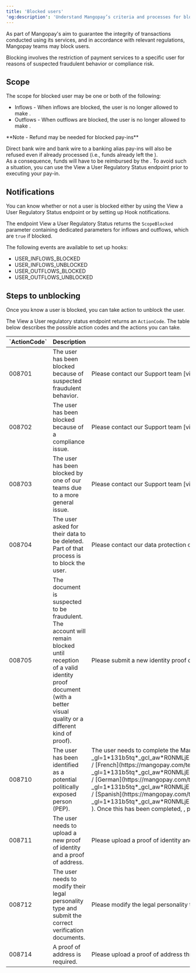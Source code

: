 ```yaml
---
title: 'Blocked users'  
'og:description': 'Understand Mangopay’s criteria and processes for blocking users, including the reasons why and steps you can take to get them unblocked.'  
---
```

  
  

As part of Mangopay's aim to guarantee the integrity of transactions conducted using its services, and in accordance with relevant regulations, Mangopay teams may block users.  

Blocking involves the restriction of payment services to a specific user for reasons of suspected fraudulent behavior or compliance risk.  

## Scope  

The scope for blocked user may be one or both of the following:  
- Inflows - When inflows are blocked, the user is no longer allowed to make <PayIn content="pay-ins" />.  
- Outflows - When outflows are blocked, the user is no longer allowed to make <Payout content="payouts" />.  

<Note>  
**Note - Refund may be needed for blocked pay-ins** 
  
Direct bank wire and bank wire to a banking alias pay-ins will also be refused even if already processed (i.e., funds already left the <Issuer content="issuing bank" />).  
As a consequence, funds will have to be reimbursed by the <Platform content="platform" />. To avoid such a situation, you can use the View a User Regulatory Status endpoint prior to executing your pay-in.  
</Note>  

## Notifications  

You can know whether or not a user is blocked either by using the View a User Regulatory Status endpoint or by setting up Hook notifications.  

The endpoint View a User Regulatory Status returns the `ScopeBlocked` parameter containing dedicated parameters for inflows and outflows, which are `true` if blocked.  

The following events are available to set up hooks:  
- USER_INFLOWS_BLOCKED  
- USER_INFLOWS_UNBLOCKED  
- USER_OUTFLOWS_BLOCKED  
- USER_OUTFLOWS_UNBLOCKED  

## Steps to unblocking  

Once you know a user is blocked, you can take action to unblock the user.  

The View a User regulatory status endpoint returns an `ActionCode`. The table below describes the possible action codes and the actions you can take.

<table>
    <thead>
        <tr>
            <th class="header">`ActionCode`</th>
            <th class="header">Description</th>
            <th class="header">Action to take</th>
        </tr>
    </thead>
    <tbody>
        <tr>
            <td class="content">008701</td>
            <td class="content">The user has been blocked because of suspected fraudulent behavior.</td>
            <td class="content">Please contact our Support team [via the Hub](https://hub.mangopay.com/), submitting your request under _My users_ > _Blocked user_.</td>
        </tr>
        <tr>
            <td class="content">008702</td>
            <td class="content">The user has been blocked because of a compliance issue.</td>
            <td class="content">Please contact our Support team [via the Hub](https://hub.mangopay.com/), submitting your request under _My users_ > _Blocked user_.</td>
        </tr>
        <tr>
            <td class="content">008703</td>
            <td class="content">The user has been blocked by one of our teams due to a more general issue.</td>
            <td class="content">Please contact our Support team [via the Hub](https://hub.mangopay.com/), submitting your request under _My users_ > _Blocked user_.</td>
        </tr>
        <tr>
            <td class="content">008704</td>
            <td class="content">The user asked for their data to be deleted. Part of that process is to block the user.</td>
            <td class="content">Please contact our data protection officer via email to dpo.mangopay@mangopay.com.</td>
        </tr>
        <tr>
            <td class="content">008705</td>
            <td class="content">The document is suspected to be fraudulent. The account will remain blocked until reception of a valid identity proof document (with a better visual quality or a different kind of proof).</td>
            <td class="content">Please submit a new identity proof document, if possible a different one. For further inquiries, please contact our Support team [via the Hub](https://hub.mangopay.com/), submitting your request under _My users_ > _Blocked user_.</td>
        </tr>
        <tr>
            <td class="content">008710</td>
            <td class="content">The user has been identified as a potential politically exposed person (PEP).</td>
            <td class="content">The user needs to complete the Mangopay Declaration Regarding Politically Exposed Persons ([English](https://mangopay.com/terms/PEP/PEP_form_EN.pdf?_gl=1*131b5tq*_gcl_aw*R0NMLjE3MDk1Njc5MDkuQ2p3S0NBaUFfNVd2QmhCQUVpd0FadENVNzVvWHp3TGgyN0tEMjV6TUpMQW5SUml5ODN2N1VFX2wyenBOVjlDekEtRzdoSTMxVmNpajhob0MtdVVRQXZEX0J3RQ..*_gcl_au*MjEwODM1NDE0OS4xNzA4OTQyNjUz) / [French](https://mangopay.com/terms/PEP/PEP_form_FR.pdf?_gl=1*131b5tq*_gcl_aw*R0NMLjE3MDk1Njc5MDkuQ2p3S0NBaUFfNVd2QmhCQUVpd0FadENVNzVvWHp3TGgyN0tEMjV6TUpMQW5SUml5ODN2N1VFX2wyenBOVjlDekEtRzdoSTMxVmNpajhob0MtdVVRQXZEX0J3RQ..*_gcl_au*MjEwODM1NDE0OS4xNzA4OTQyNjUz) / [German](https://mangopay.com/terms/PEP/PEP_form_DE.pdf?_gl=1*131b5tq*_gcl_aw*R0NMLjE3MDk1Njc5MDkuQ2p3S0NBaUFfNVd2QmhCQUVpd0FadENVNzVvWHp3TGgyN0tEMjV6TUpMQW5SUml5ODN2N1VFX2wyenBOVjlDekEtRzdoSTMxVmNpajhob0MtdVVRQXZEX0J3RQ..*_gcl_au*MjEwODM1NDE0OS4xNzA4OTQyNjUz) / [Spanish](https://mangopay.com/terms/PEP/PEP_form_ES.pdf?_gl=1*131b5tq*_gcl_aw*R0NMLjE3MDk1Njc5MDkuQ2p3S0NBaUFfNVd2QmhCQUVpd0FadENVNzVvWHp3TGgyN0tEMjV6TUpMQW5SUml5ODN2N1VFX2wyenBOVjlDekEtRzdoSTMxVmNpajhob0MtdVVRQXZEX0J3RQ..*_gcl_au*MjEwODM1NDE0OS4xNzA4OTQyNjUz) ). Once this has been completed, , please contact our Support team [via the Hub](https://hub.mangopay.com/), submitting your request under _My users_ > _Blocked user_.</td>
        </tr>
        <tr>
            <td class="content">008711</td>
            <td class="content">The user needs to upload a new proof of identity and a proof of address.</td>
            <td class="content">Please upload a proof of identity and a proof of address (e.g., utility bill) through the dashboard. Once done,  please contact our Support team [via the Hub](https://hub.mangopay.com/), submitting your request under _My users_ > _Blocked user_.</td>
        </tr>
        <tr>
            <td class="content">008712</td>
            <td class="content">The user needs to modify their legal personality type and submit the correct verification documents.</td>
            <td class="content">Please modify the legal personality type and send the corresponding verification documents. Once done,  please contact our Support team [via the Hub](https://hub.mangopay.com/), submitting your request under _My users_ > _Blocked user_.</td>
        </tr>
        <tr>
            <td class="content">008714</td>
            <td class="content">A proof of address is required.</td>
            <td class="content">Please upload a proof of address through the dashboard.  Once done,  please contact our Support team [via the Hub](https://hub.mangopay.com/), submitting your request under _My users_ > _Blocked user_.</td>
        </tr>
    </tbody>
</table>